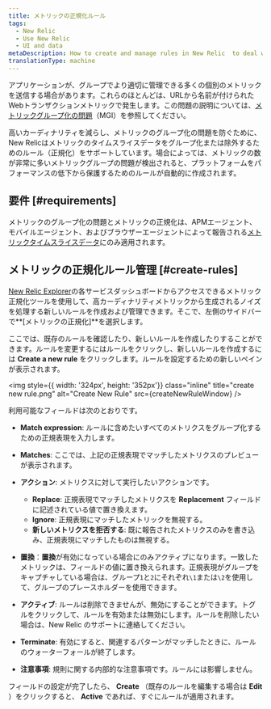 ```yaml
---
title: メトリックの正規化ルール
tags:
  - New Relic
  - Use New Relic
  - UI and data
metaDescription: How to create and manage rules in New Relic  to deal with noise from high cardinality metrics and prevent metric grouping issues (MGIs).
translationType: machine
---
```



アプリケーションが、グループでより適切に管理できる多くの個別のメトリックを送信する場合があります。これらのほとんどは、URLから名前が付けられたWebトランザクションメトリックで発生します。この問題の説明については、[メトリックグループ化の問題](/docs/using-new-relic/cross-product-functions/troubleshooting/metric-grouping-issues)（MGI）を参照してください。

高いカーディナリティを減らし、メトリックのグループ化の問題を防ぐために、New Relicはメトリックのタイムスライスデータをグループ化または除外するためのルール（正規化）をサポートしています。場合によっては、メトリックの数が非常に多いメトリックグループの問題が検出されると、プラットフォームをパフォーマンスの低下から保護するためのルールが自動的に作成されます。

## 要件 [#requirements]

メトリックのグループ化の問題とメトリックの正規化は、APMエージェント、モバイルエージェント、およびブラウザーエージェントによって報告される[メトリックタイムスライスデータ](/docs/data-apis/understand-data/new-relic-data-types/#timeslice-data)にのみ適用されます。

## メトリックの正規化ルール管理 [#create-rules]

[New Relic Explorer](/docs/new-relic-one/use-new-relic-one/ui-data/new-relic-one-entity-explorer-view-performance-across-apps-services-hosts)の各サービスダッシュボードからアクセスできるメトリック正規化ツールを使用して、高カーディナリティメトリックから生成されるノイズを処理する新しいルールを作成および管理できます。そこで、左側のサイドバーで**\[メトリックの正規化]**を選択します。

ここでは、既存のルールを確認したり、新しいルールを作成したりすることができます。ルールを変更するにはルールをクリックし、新しいルールを作成するには **Create a new rule** をクリックします。ルールを設定するための新しいペインが表示されます。

<img
  style={{ width: '324px', height: '352px'}}
  class="inline"
  title="create new rule.png"
  alt="Create New Rule"
  src={createNewRuleWindow}
/>

利用可能なフィールドは次のとおりです。

* **Match expression**: ルールに含めたいすべてのメトリクスをグループ化するための正規表現を入力します。

* **Matches**: ここでは、上記の正規表現でマッチしたメトリクスのプレビューが表示されます。

* **アクション**: メトリクスに対して実行したいアクションです。

  * **Replace**: 正規表現でマッチしたメトリクスを **Replacement** フィールドに記述されている値で置き換えます。
  * **Ignore**: 正規表現にマッチしたメトリックを無視する。
  * **新しいメトリクスを拒否する**: 既に報告されたメトリクスのみを書き込み、正規表現にマッチしたものは無視する。

* **置換**：**置換**が有効になっている場合にのみアクティブになります。一致したメトリックは、フィールドの値に置き換えられます。正規表現がグループをキャプチャしている場合は、グループ`1`と`2`にそれぞれ`\1`または`\2`を使用して、グループのプレースホルダーを使用できます。

* **アクティブ**: ルールは削除できませんが、無効にすることができます。トグルをクリックして、ルールを有効または無効にします。ルールを削除したい場合は、New Relic のサポートに連絡してください。

* **Terminate**: 有効にすると、関連するパターンがマッチしたときに、ルールのウォーターフォールが終了します。

* **注意事項**: 規則に関する内部的な注意事項です。ルールには影響しません。

フィールドの設定が完了したら、 **Create** （既存のルールを編集する場合は **Edit** ）をクリックすると、 **Active** であれば、すぐにルールが適用されます。
